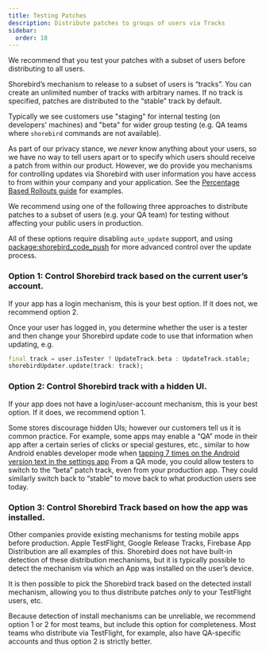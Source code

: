 ```yaml
---
title: Testing Patches
description: Distribute patches to groups of users via Tracks
sidebar:
  order: 18
---
```


We recommend that you test your patches with a subset of users before
distributing to all users.

Shorebird’s mechanism to release to a subset of users is “tracks”. You can create
an unlimited number of tracks with arbitrary names. If no track is specified,
patches are distributed to the “stable” track by default.

Typically we see customers use "staging" for internal testing (on developers'
machines) and "beta" for wider group testing (e.g. QA teams where `shorebird`
commands are not available).

As part of our privacy stance, we _never_ know anything about your users, so we
have no way to tell users apart or to specify which users should receive a patch
from within our product. However, we do provide you mechanisms for controlling
updates via Shorebird with user information you have access to from within your
company and your application. See the
[Percentage Based Rollouts guide](/code-push/guides/percentage-based-rollouts)
for examples.

We recommend using one of the following three approaches to distribute patches
to a subset of users (e.g. your QA team) for testing without affecting your
public users in production.

All of these options require disabling `auto_update` support, and using
[package:shorebird_code_push](https://pub.dev/packages/shorebird_code_push) for
more advanced control over the update process.

### Option 1: Control Shorebird track based on the current user’s account.

If your app has a login mechanism, this is your best option. If it does not, we
recommend option 2.

Once your user has logged in, you determine whether the user is a tester and
then change your Shorebird update code to use that information when updating,
e.g.

```dart
final track = user.isTester ? UpdateTrack.beta : UpdateTrack.stable;
shorebirdUpdater.update(track: track);
```

### Option 2: Control Shorebird track with a hidden UI.

If your app does not have a login/user-account mechanism, this is your best
option. If it does, we recommend option 1.

Some stores discourage hidden UIs; however our customers tell us it is common
practice. For example, some apps may enable a “QA” mode in their app after a
certain series of clicks or special gestures, etc., similar to how Android
enables developer mode when
[tapping 7 times on the Android version text in the settings app](https://developer.android.com/studio/debug/dev-options)
From a QA mode, you could allow testers to switch to the “beta” patch track,
even from your production app. They could similarly switch back to “stable” to
move back to what production users see today.

### Option 3: Control Shorebird Track based on how the app was installed.

Other companies provide existing mechanisms for testing mobile apps before
production. Apple TestFlight, Google Release Tracks, Firebase App Distribution
are all examples of this. Shorebird does not have built-in detection of these
distribution mechanisms, but it is typically possible to detect the mechanism
via which an App was installed on the user’s device.

It is then possible to pick the Shorebird track based on the detected install
mechanism, allowing you to thus distribute patches _only_ to your TestFlight
users, etc.

Because detection of install mechanisms can be unreliable, we recommend option 1
or 2 for most teams, but include this option for completeness. Most teams who
distribute via TestFlight, for example, also have QA-specific accounts and thus
option 2 is strictly better.
